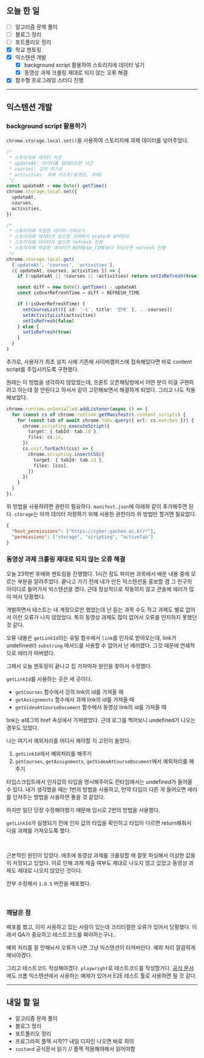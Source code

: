 ## 오늘 한 일

- [ ] 알고리즘 문제 풀이
- [ ] 블로그 정리
- [ ] 포트폴리오 정리
- [x] 학교 멘토링
- [x] 익스텐션 개발
  - [x] background script 활용하여 스토리지에 데이터 넣기
  - [x] 동영상 과제 크롤링 제대로 되지 않는 오류 해결
- [x] 함수형 프로그래밍 스터디 진행

---

## 익스텐션 개발

### background script 활용하기

`chrome.storage.local.set()`을 사용하여 스토리지에 과제 데이터를 넣어주었다.

```ts
/*
 * 스토리지에 데이터 저장
 * updateAt: 데이터를 업데이트한 시간
 * courses: 강의 리스트
 * activities: 과제 리스트(동영상, 과제)
 */
const updateAt = new Date().getTime()
chrome.storage.local.set({
  updateAt,
  courses,
  activities,
})

/*
 * 스토리지에 저장된 데이터 가져오기
 * 스토리지에 데이터가 있으면 가져와서 state에 넣어준다.
 * 스토리지에 데이터가 없으면 refresh 진행
 * 스토리지에 저장된 데이터가 REFRESH_TIME보다 지났으면 refresh 진행
 */
chrome.storage.local.get(
  ['updateAt', 'courses', 'activities'],
  ({ updateAt, courses, activities }) => {
    if (!updateAt || !courses || !activities) return setIsRefresh(true)

    const diff = new Date().getTime() - updateAt
    const isOverRefreshTime = diff > REFRESH_TIME

    if (!isOverRefreshTime) {
      setCourseList([{ id: '-1', title: '전체' }, ...courses])
      setActivityList(activities)
      setIsRefresh(false)
    } else {
      setIsRefresh(true)
    }
  }
)
```

추가로, 사용자가 최초 설치 시에 기존에 사이버캠퍼스에 접속해있다면 바로 content script를 주입시키도록 구현했다.

원래는 이 방법을 생각하지 않았었는데, 프론트 오픈채팅방에서 어떤 분이 이걸 구현하려고 하는데 잘 안된다고 하셔서 같이 고민해보면서 해결하게 되었다. 그리고 나도 적용해보았다.

```ts
chrome.runtime.onInstalled.addListener(async () => {
  for (const cs of chrome.runtime.getManifest().content_scripts) {
    for (const tab of await chrome.tabs.query({ url: cs.matches })) {
      chrome.scripting.executeScript({
        target: { tabId: tab.id },
        files: cs.js,
      })
      cs.css?.forEach((css) => {
        chrome.scripting.insertCSS({
          target: { tabId: tab.id },
          files: [css],
        })
      })
    }
  }
})
```

위 방법을 사용하려면 권한이 필요하다. `manifest.json`에 아래와 같이 추가해주면 된다. `storage`는 아까 데이터 저장하기 위해 사용한 권한이라 위 방법만 할거면 필요없다.

```json
{
  "host_permissions": ["https://cyber.gachon.ac.kr/*"],
  "permissions": ["storage", "scripting", "activeTab"]
}
```

### 동영상 과제 크롤링 제대로 되지 않는 오류 해결

오늘 23학번 후배와 멘토링을 진행했다. 1시간 정도 파이썬 과목에서 배운 내용 중에 모르는 부분을 알려주었다. 끝나고 가기 전에 내가 만든 익스텐션을 홍보할 겸 그 친구의 아이디로 들어가서 익스텐션을 켰다. 근데 정상적으로 작동하지 않고 콘솔에 에러가 많이 떠서 당황했다.

개발하면서 테스트는 내 계정으로만 했었는데 난 듣는 과목 수도 적고 과제도 별로 없어서 이런 오류가 나지 않았었다. 특히 동영상 과제도 많이 없어서 오류를 인지하지 못했던 것 같다.

오류 내용은 `getLinkId`라는 유틸 함수에서 `link`를 인자로 받아오는데, link가 undefined라 `substring` 메서드를 사용할 수 없어서 난 에러였다. 그것 때문에 연쇄적으로 에러가 떠버렸다.

그래서 오늘 멘토링이 끝나고 집 가자마자 원인을 찾아서 수정했다.

`getLinkId`를 사용하는 곳은 세 곳이다.

- `getCourses` 함수에서 강의 link의 id를 가져올 때
- `getAssignments` 함수에서 과제 link의 id를 가져올 때
- `getVideoAtCourseDocument` 함수에서 동영상 link의 id를 가져올 때

link는 a태그의 href 속성에서 가져왔었다. 근데 로그를 찍어보니 undefined가 나오는 경우도 있었다.

나는 여기서 예외처리를 어디서 해야할 지 고민이 들었다.

1. `getLinkId`에서 예외처리를 해주기
2. `getCourses`, `getAssignments`, `getVideoAtCourseDocument`에서 예외처리를 해주기

타입스크립트에서 인자값의 타입을 명시해주어도 런타임에서는 undefined가 들어올 수 있다. 내가 생각했을 때는 1번의 방법을 사용하고, 만약 타입이 다른 게 들어오면 에러를 던져주는 방법을 사용하면 좋을 것 같았다.

하지만 일단 당장 수정해야했기 때문에 임시로 2번의 방법을 사용했다.

`getLinkId`가 실행되기 전에 인자 값의 타입을 확인하고 타입이 다르면 return해줘서 다음 과제를 가져오도록 했다.

<br />

근본적인 원인이 있었다. 애초에 동영상 과제를 크롤링할 때 잘못 파싱해서 이상한 값들이 저장되고 있었다. 이로 인해 과제 제출 여부도 제대로 나오지 않고 있었고 동영상 과제도 제대로 나오지 않았던 것이다.

전부 수정해서 `1.0.5` 버전을 배포했다.

<br />

### 깨달은 점

배포를 했고, 이미 사용하고 있는 사람이 있는데 크리티컬한 오류가 있어서 당황했다. 이래서 QA가 중요하고 테스트코드를 짜야하는구나..

예외 처리를 잘 안해놔서 오류가 나면 그냥 익스텐션이 터져버린다. 예외 처리 깔끔하게 해놔야겠다.

그리고 테스트코드 작성해야겠다. `playwright`로 테스트코드를 작성할거다. [공식 문서](https://playwright.dev/docs/chrome-extensions)에도 크롬 익스텐션에서 사용하는 예제가 있어서 E2E 테스트 툴로 사용하면 될 것 같다.

---

## 내일 할 일

- 알고리즘 문제 풀이
- 블로그 정리
- 포트폴리오 정리
- 프로그라피 플젝 시작?? 내일 디자인 나오면 바로 회의
- `zustand` 공식문서 읽기 // 플젝 적용해야해서 읽어야함
